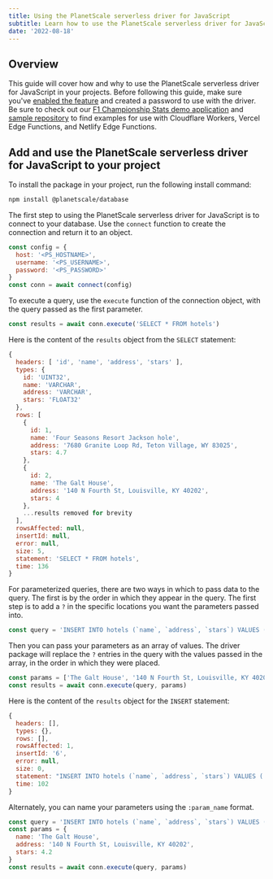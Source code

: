 ```yaml
---
title: Using the PlanetScale serverless driver for JavaScript
subtitle: Learn how to use the PlanetScale serverless driver for JavaScript in your projects.
date: '2022-08-18'
---
```



## Overview

This guide will cover how and why to use the PlanetScale serverless driver for JavaScript in your projects. Before following this guide, make sure you've [enabled the feature](/docs/tutorials/planetscale-serverless-driver) and created a password to use with the driver.
<InfoBlock type="note">
Be sure to check out our [F1 Championship Stats demo application](https://f1.planetscale.com) and [sample repository](https://github.com/planetscale/f1-championship-stats) to find examples for use with Cloudflare Workers, Vercel Edge Functions, and Netlify Edge Functions.
</InfoBlock>
## Add and use the PlanetScale serverless driver for JavaScript to your project

To install the package in your project, run the following install command:

```bash
npm install @planetscale/database
```

The first step to using the PlanetScale serverless driver for JavaScript is to connect to your database. Use the `connect` function to create the connection and return it to an object.

```js
const config = {
  host: '<PS_HOSTNAME>',
  username: '<PS_USERNAME>',
  password: '<PS_PASSWORD>'
}
const conn = await connect(config)
```

To execute a query, use the `execute` function of the connection object, with the query passed as the first parameter.

```js
const results = await conn.execute('SELECT * FROM hotels')
```

Here is the content of the `results` object from the `SELECT` statement:

```js
{
  headers: [ 'id', 'name', 'address', 'stars' ],
  types: {
    id: 'UINT32',
    name: 'VARCHAR',
    address: 'VARCHAR',
    stars: 'FLOAT32'
  },
  rows: [
    {
      id: 1,
      name: 'Four Seasons Resort Jackson hole',
      address: '7680 Granite Loop Rd, Teton Village, WY 83025',
      stars: 4.7
    },
    {
      id: 2,
      name: 'The Galt House',
      address: '140 N Fourth St, Louisville, KY 40202',
      stars: 4
    },
    ...results removed for brevity
  ],
  rowsAffected: null,
  insertId: null,
  error: null,
  size: 5,
  statement: 'SELECT * FROM hotels',
  time: 136
}
```

For parameterized queries, there are two ways in which to pass data to the query. The first is by the order in which they appear in the query. The first step is to add a `?` in the specific locations you want the parameters passed into.

```js
const query = 'INSERT INTO hotels (`name`, `address`, `stars`) VALUES (?, ?, ?)'
```

Then you can pass your parameters as an array of values. The driver package will replace the `?` entries in the query with the values passed in the array, in the order in which they were placed.

```js
const params = ['The Galt House', '140 N Fourth St, Louisville, KY 40202', 4.2)
const results = await conn.execute(query, params)
```

Here is the content of the `results` object for the `INSERT` statement:

```js
{
  headers: [],
  types: {},
  rows: [],
  rowsAffected: 1,
  insertId: '6',
  error: null,
  size: 0,
  statement: "INSERT INTO hotels (`name`, `address`, `stars`) VALUES ('Montage Kapalua Bay 2', '1 Bay Dr, Lahaina, HI 96761', 4)",
  time: 102
}
```

Alternately, you can name your parameters using the `:param_name` format.

```js
const query = 'INSERT INTO hotels (`name`, `address`, `stars`) VALUES (:name, :address :stars)'
const params = {
  name: 'The Galt House',
  address: '140 N Fourth St, Louisville, KY 40202',
  stars: 4.2
}
const results = await conn.execute(query, params)
```
